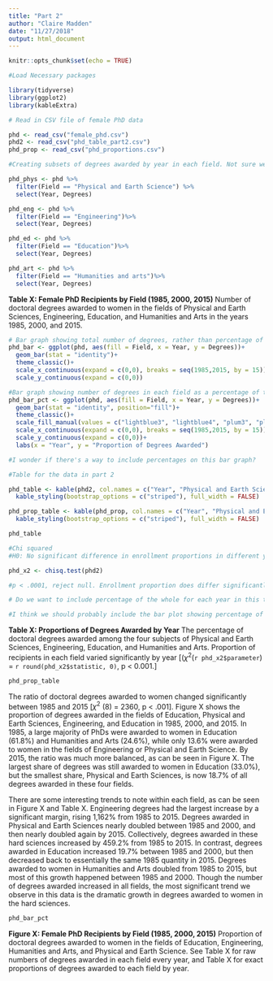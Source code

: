 ```yaml
---
title: "Part 2"
author: "Claire Madden"
date: "11/27/2018"
output: html_document
---
```


```r
knitr::opts_chunk$set(echo = TRUE)
```

```r

#Load Necessary packages

library(tidyverse) 
library(ggplot2)
library(kableExtra)

```

```r
# Read in CSV file of female PhD data

phd <- read_csv("female_phd.csv") 
phd2 <- read_csv("phd_table_part2.csv")
phd_prop <- read_csv("phd_proportions.csv")

```


```r
#Creating subsets of degrees awarded by year in each field. Not sure we need this.

phd_phys <- phd %>% 
  filter(Field == "Physical and Earth Science") %>% 
  select(Year, Degrees)

phd_eng <- phd %>% 
  filter(Field == "Engineering")%>% 
  select(Year, Degrees)

phd_ed <- phd %>% 
  filter(Field == "Education")%>% 
  select(Year, Degrees)

phd_art <- phd %>% 
  filter(Field == "Humanities and arts")%>% 
  select(Year, Degrees)

```

**Table X: Female PhD Recipients by Field (1985, 2000, 2015)** Number of doctoral degrees awarded to women in the fields of Physical and Earth Sciences, Engineering, Education, and Humanities and Arts in the years 1985, 2000, and 2015.

```r

# Bar graph showing total number of degrees, rather than percentage of a whole
phd_bar <- ggplot(phd, aes(fill = Field, x = Year, y = Degrees))+
  geom_bar(stat = "identity")+
  theme_classic()+
  scale_x_continuous(expand = c(0,0), breaks = seq(1985,2015, by = 15))+
  scale_y_continuous(expand = c(0,0))

#Bar graph showing number of degrees in each field as a percentage of the whole
phd_bar_pct <- ggplot(phd, aes(fill = Field, x = Year, y = Degrees))+
  geom_bar(stat = "identity", position="fill")+
  theme_classic()+
  scale_fill_manual(values = c("lightblue3", "lightblue4", "plum3", "plum4"))+
  scale_x_continuous(expand = c(0,0), breaks = seq(1985,2015, by = 15))+
  scale_y_continuous(expand = c(0,0))+
  labs(x = "Year", y = "Proportion of Degrees Awarded")

#I wonder if there's a way to include percentages on this bar graph?

#Table for the data in part 2

phd_table <- kable(phd2, col.names = c("Year", "Physical and Earth Sciences", "Engineering", "Education", "Humanities and Arts"), align = "c") %>% 
  kable_styling(bootstrap_options = c("striped"), full_width = FALSE)

phd_prop_table <- kable(phd_prop, col.names = c("Year", "Physical and Earth Sciences", "Engineering", "Education", "Humanities and Arts"), align = "c") %>% 
  kable_styling(bootstrap_options = c("striped"), full_width = FALSE)

phd_table

#Chi squared
#H0: No significant difference in enrollment proportions in different years

phd_x2 <- chisq.test(phd2)

#p < .0001, reject null. Enrollment proportion does differ significantly between years.

# Do we want to include percentage of the whole for each year in this table?

#I think we should probably include the bar plot showing percentage of the whole, and the table showing raw numbers of degrees in each year, to give two different perspectives on the same story.

```

**Table X: Proportions of Degrees Awarded by Year** The percentage of doctoral degrees awarded among the four subjects of Physical and Earth Sciences, Engineering, Education, and Humanities and Arts. Proportion of recipients in each field varied significantly by year [($\chi^2$(`r phd_x2$parameter`) = `r round(phd_x2$statistic, 0)`,  p < 0.001.]

```r

phd_prop_table

```


The ratio of doctoral degrees awarded to women changed significantly between 1985 and 2015 [$\chi^2$ (8) = 2360, p < .001].  Figure X shows the proportion of degrees awarded in the fields of Education, Physical and Earth Sciences, Engineering, and Education in 1985, 2000, and 2015.  In 1985, a large majority of PhDs were awarded to women in Education (61.8%) and Humanities and Arts (24.6%), while only 13.6% were awarded to women in the fields of Engineering or Physical and Earth Science.  By 2015, the ratio was much more balanced, as can be seen in Figure X.  The largest share of degrees was still awarded to women in Education (33.0%), but the smallest share, Physical and Earth Sciences, is now 18.7% of all degrees awarded in these four fields.  

There are some interesting trends to note within each field, as can be seen in Figure X and Table X.  Engineering degrees had the largest increase by a significant margin, rising 1,162% from 1985 to 2015.  Degrees awarded in Physical and Earth Sciences nearly doubled between 1985 and 2000, and then nearly doubled again by 2015.  Collectively, degrees awarded in these hard sciences increased by 459.2% from 1985 to 2015.  In contrast, degrees awarded in Education increased 19.7% between 1985 and 2000, but then decreased back to essentially the same 1985 quantity in 2015.  Degrees awarded to women in Humanities and Arts doubled from 1985 to 2015, but most of this growth happened between 1985 and 2000.  Though the number of degrees awarded increased in all fields, the most significant trend we observe in this data is the dramatic growth in degrees awarded to women in the hard sciences.  

```r

phd_bar_pct
```


**Figure X: Female PhD Recipients by Field (1985, 2000, 2015)** Proportion of doctoral degrees awarded to women in the fields of Education, Engineering, Humanities and Arts, and Physical and Earth Science. See Table X for raw numbers of degrees awarded in each field every year, and Table X for exact proportions of degrees awarded to each field by year. 

